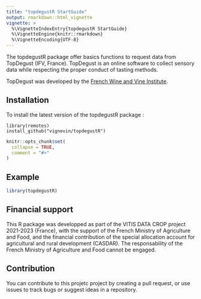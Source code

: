 ```yaml
---
title: "topdegustR StartGuide"
output: rmarkdown::html_vignette
vignette: >
  %\VignetteIndexEntry{topdegustR StartGuide}
  %\VignetteEngine{knitr::rmarkdown}
  %\VignetteEncoding{UTF-8}
---
```


The topdegustR package offer basics functions to request data from TopDegust (IFV, France). TopDegust is an online software to collect sensory data while respecting the proper conduct of tasting methods.

TopDegust was developed by the [French Wine and Vine Institute](http://www.vignevin.com/).

## Installation

To install the latest version of the topdegustR package :

```         
library(remotes)
install_github("vignevin/topdegustR")
```

```r
knitr::opts_chunk$set(
  collapse = TRUE,
  comment = "#>"
)
```

## Example

```r
library(topdegustR)
```

## Financial support

This R package was developped as part of the VITIS DATA CROP project 2021-2023 (France), with the support of the French Ministry of Agriculture and Food, and the financial contribution of the special allocation account for agricultural and rural development (CASDAR). The responsability of the French Ministry of Agriculture and Food cannot be engaged.

## Contribution

You can contribute to this projetc project by creating a pull request, or use issues to track bugs or suggest ideas in a repository.
